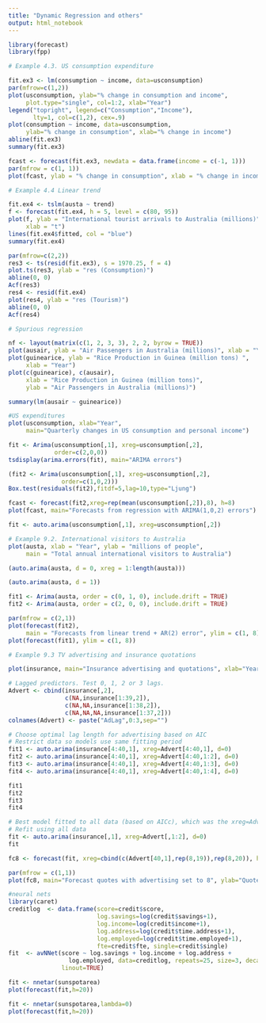 ```yaml
---
title: "Dynamic Regression and others"
output: html_notebook
---
```

```r
library(forecast)
library(fpp)

# Example 4.3. US consumption expenditure

fit.ex3 <- lm(consumption ~ income, data=usconsumption)
par(mfrow=c(1,2))
plot(usconsumption, ylab="% change in consumption and income",
     plot.type="single", col=1:2, xlab="Year")
legend("topright", legend=c("Consumption","Income"),
       lty=1, col=c(1,2), cex=.9)
plot(consumption ~ income, data=usconsumption, 
     ylab="% change in consumption", xlab="% change in income")
abline(fit.ex3)
summary(fit.ex3)

fcast <- forecast(fit.ex3, newdata = data.frame(income = c(-1, 1)))
par(mfrow = c(1, 1))
plot(fcast, ylab = "% change in consumption", xlab = "% change in income")
```

```r
# Example 4.4 Linear trend

fit.ex4 <- tslm(austa ~ trend)
f <- forecast(fit.ex4, h = 5, level = c(80, 95))
plot(f, ylab = "International tourist arrivals to Australia (millions)", 
     xlab = "t")
lines(fit.ex4$fitted, col = "blue")
summary(fit.ex4)

par(mfrow=c(2,2))
res3 <- ts(resid(fit.ex3), s = 1970.25, f = 4)
plot.ts(res3, ylab = "res (Consumption)")
abline(0, 0)
Acf(res3)
res4 <- resid(fit.ex4)
plot(res4, ylab = "res (Tourism)")
abline(0, 0)
Acf(res4)


```

```r
# Spurious regression

nf <- layout(matrix(c(1, 2, 3, 3), 2, 2, byrow = TRUE))
plot(ausair, ylab = "Air Passengers in Australia (millions)", xlab = "Year")
plot(guinearice, ylab = "Rice Production in Guinea (million tons) ", 
     xlab = "Year")
plot(c(guinearice), c(ausair), 
     xlab = "Rice Production in Guinea (million tons)", 
     ylab = "Air Passengers in Australia (millions)")

summary(lm(ausair ~ guinearice))
```


```r
#US expenditures
plot(usconsumption, xlab="Year",
     main="Quarterly changes in US consumption and personal income")

fit <- Arima(usconsumption[,1], xreg=usconsumption[,2],
             order=c(2,0,0))
tsdisplay(arima.errors(fit), main="ARIMA errors")

(fit2 <- Arima(usconsumption[,1], xreg=usconsumption[,2],
               order=c(1,0,2)))
Box.test(residuals(fit2),fitdf=5,lag=10,type="Ljung")

fcast <- forecast(fit2,xreg=rep(mean(usconsumption[,2]),8), h=8)
plot(fcast, main="Forecasts from regression with ARIMA(1,0,2) errors")

fit <- auto.arima(usconsumption[,1], xreg=usconsumption[,2])

```


```r
# Example 9.2. International visitors to Australia
plot(austa, xlab = "Year", ylab = "millions of people", 
     main = "Total annual international visitors to Australia")

(auto.arima(austa, d = 0, xreg = 1:length(austa)))

(auto.arima(austa, d = 1))

fit1 <- Arima(austa, order = c(0, 1, 0), include.drift = TRUE)
fit2 <- Arima(austa, order = c(2, 0, 0), include.drift = TRUE)

par(mfrow = c(2,1))
plot(forecast(fit2), 
     main = "Forecasts from linear trend + AR(2) error", ylim = c(1, 8))
plot(forecast(fit1), ylim = c(1, 8))

# Example 9.3 TV advertising and insurance quotations

plot(insurance, main="Insurance advertising and quotations", xlab="Year")

```


```r
# Lagged predictors. Test 0, 1, 2 or 3 lags.
Advert <- cbind(insurance[,2],
                c(NA,insurance[1:39,2]),
                c(NA,NA,insurance[1:38,2]),
                c(NA,NA,NA,insurance[1:37,2]))
colnames(Advert) <- paste("AdLag",0:3,sep="")

# Choose optimal lag length for advertising based on AIC 
# Restrict data so models use same fitting period
fit1 <- auto.arima(insurance[4:40,1], xreg=Advert[4:40,1], d=0)
fit2 <- auto.arima(insurance[4:40,1], xreg=Advert[4:40,1:2], d=0)
fit3 <- auto.arima(insurance[4:40,1], xreg=Advert[4:40,1:3], d=0)
fit4 <- auto.arima(insurance[4:40,1], xreg=Advert[4:40,1:4], d=0)

fit1
fit2
fit3
fit4

# Best model fitted to all data (based on AICc), which was the xreg=Advert[4:40,1:2], d=0
# Refit using all data
fit <- auto.arima(insurance[,1], xreg=Advert[,1:2], d=0)
fit

fc8 <- forecast(fit, xreg=cbind(c(Advert[40,1],rep(8,19)),rep(8,20)), h=20)

par(mfrow = c(1,1))
plot(fc8, main="Forecast quotes with advertising set to 8", ylab="Quotes")

```


```r
#neural nets
library(caret)
creditlog  <- data.frame(score=credit$score,
                         log.savings=log(credit$savings+1),
                         log.income=log(credit$income+1),
                         log.address=log(credit$time.address+1),
                         log.employed=log(credit$time.employed+1),
                         fte=credit$fte, single=credit$single)
fit  <- avNNet(score ~ log.savings + log.income + log.address +
                 log.employed, data=creditlog, repeats=25, size=3, decay=0.1,
               linout=TRUE)

fit <- nnetar(sunspotarea)
plot(forecast(fit,h=20))

fit <- nnetar(sunspotarea,lambda=0)
plot(forecast(fit,h=20))

```

